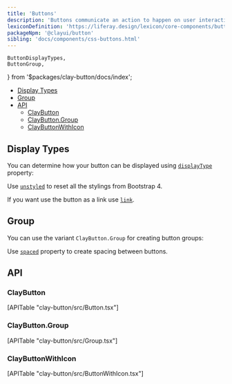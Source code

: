 ```yaml
---
title: 'Buttons'
description: 'Buttons communicate an action to happen on user interaction.'
lexiconDefinition: 'https://liferay.design/lexicon/core-components/buttons/'
packageNpm: '@clayui/button'
sibling: 'docs/components/css-buttons.html'
---
```


	ButtonDisplayTypes,
	ButtonGroup,
} from '$packages/clay-button/docs/index';

<div class="nav-toc-absolute">
<div class="nav-toc">

-   [Display Types](#display-types)
-   [Group](#group)
-   [API](#api)
    -   [ClayButton](#claybutton)
    -   [ClayButton.Group](#claybutton.group)
    -   [ClayButtonWithIcon](#claybuttonwithicon)

</div>
</div>

## Display Types

You can determine how your button can be displayed using [`displayType`](#api-displayType) property:

Use [`unstyled`](#api-unstyled) to reset all the stylings from Bootstrap 4.

If you want use the button as a link use [`link`](#api-link).

<ButtonDisplayTypes />

## Group

You can use the variant `ClayButton.Group` for creating button groups:

Use [`spaced`](#api-spaced) property to create spacing between buttons.

<ButtonGroup />

## API

### ClayButton

<div>[APITable "clay-button/src/Button.tsx"]</div>

### ClayButton.Group

<div>[APITable "clay-button/src/Group.tsx"]</div>

### ClayButtonWithIcon

<div>[APITable "clay-button/src/ButtonWithIcon.tsx"]</div>
